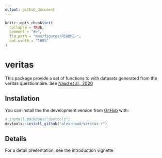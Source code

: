 ```yaml
---
output: github_document
---
```


<!-- README.md is generated from README.Rmd. Please edit that file -->

```r
knitr::opts_chunk$set(
  collapse = TRUE,
  comment = "#>",
  fig.path = "man/figures/README-",
  out.width = "100%"
)
```

# veritas

<!-- badges: start -->
<!-- badges: end -->

This package provide a set of functions to with datasets generated from the
veritas questionnaire. 
See [Naud et al., 2020](https://doi.org/10.1016/j.healthplace.2020.102454)

## Installation

You can install the the development version from [GitHub](https://github.com/) 
with:

``` r
# install.packages("devtools")
devtools::install_github("alex-naud/veritas-r")
```
## Details

For a detail presentation, see the introduction vignette
